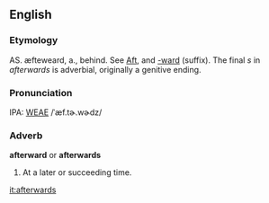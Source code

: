 ==English==
===Etymology===
AS. æfteweard, a., behind.  See [[Aft]], and [[-ward]] (suffix). The final ''s'' in ''afterwards'' is adverbial, originally a genitive ending.

===Pronunciation===
IPA: [[WEAE]] /ˈæf.tɚ.wɚdz/

===Adverb===
'''afterward''' or '''afterwards'''

# At a later or succeeding time.

[[it:afterwards]]